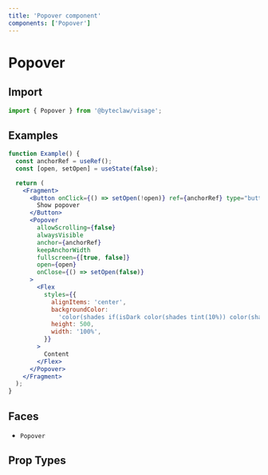 ```yaml
---
title: 'Popover component'
components: ['Popover']
---
```


# Popover

## Import

```js transpile=false
import { Popover } from '@byteclaw/visage';
```

## Examples

```jsx live=true
function Example() {
  const anchorRef = useRef();
  const [open, setOpen] = useState(false);

  return (
    <Fragment>
      <Button onClick={() => setOpen(!open)} ref={anchorRef} type="button">
        Show popover
      </Button>
      <Popover
        allowScrolling={false}
        alwaysVisible
        anchor={anchorRef}
        keepAnchorWidth
        fullscreen={[true, false]}
        open={open}
        onClose={() => setOpen(false)}
      >
        <Flex
          styles={{
            alignItems: 'center',
            backgroundColor:
              'color(shades if(isDark color(shades tint(10%)) color(shades shade(10%))))',
            height: 500,
            width: '100%',
          }}
        >
          Content
        </Flex>
      </Popover>
    </Fragment>
  );
}
```

## Faces

- `Popover`

## Prop Types

<PropTypes component="Popover" />
